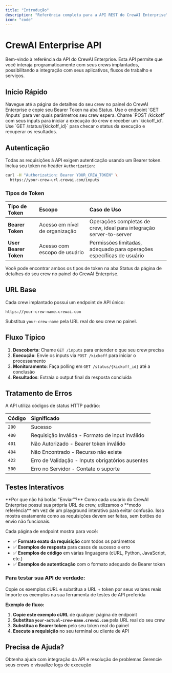 ```yaml
---
title: "Introdução"
description: "Referência completa para a API REST do CrewAI Enterprise"
icon: "code"
---
```


# CrewAI Enterprise API

Bem-vindo à referência da API do CrewAI Enterprise. Esta API permite que você interaja programaticamente com seus crews implantados, possibilitando a integração com seus aplicativos, fluxos de trabalho e serviços.

## Início Rápido

<Steps>
  <Step title="Obtenha suas credenciais de API">
    Navegue até a página de detalhes do seu crew no painel do CrewAI Enterprise e copie seu Bearer Token na aba Status.
  </Step>
  
  <Step title="Descubra os Inputs Necessários">
    Use o endpoint `GET /inputs` para ver quais parâmetros seu crew espera.
  </Step>
  
  <Step title="Inicie uma Execução de Crew">
    Chame `POST /kickoff` com seus inputs para iniciar a execução do crew e receber um `kickoff_id`.
  </Step>
  
  <Step title="Monitore o Progresso">
    Use `GET /status/{kickoff_id}` para checar o status da execução e recuperar os resultados.
  </Step>
</Steps>

## Autenticação

Todas as requisições à API exigem autenticação usando um Bearer token. Inclua seu token no header `Authorization`:

```bash
curl -H "Authorization: Bearer YOUR_CREW_TOKEN" \
  https://your-crew-url.crewai.com/inputs
```

### Tipos de Token

| Tipo de Token       | Escopo                   | Caso de Uso                                              |
|:--------------------|:------------------------|:---------------------------------------------------------|
| **Bearer Token**    | Acesso em nível de organização | Operações completas de crew, ideal para integração server-to-server |
| **User Bearer Token** | Acesso com escopo de usuário         | Permissões limitadas, adequado para operações específicas de usuário   |

<Tip>
Você pode encontrar ambos os tipos de token na aba Status da página de detalhes do seu crew no painel do CrewAI Enterprise.
</Tip>

## URL Base

Cada crew implantado possui um endpoint de API único:

```
https://your-crew-name.crewai.com
```

Substitua `your-crew-name` pela URL real do seu crew no painel.

## Fluxo Típico

1. **Descoberta**: Chame `GET /inputs` para entender o que seu crew precisa
2. **Execução**: Envie os inputs via `POST /kickoff` para iniciar o processamento  
3. **Monitoramento**: Faça polling em `GET /status/{kickoff_id}` até a conclusão
4. **Resultados**: Extraia o output final da resposta concluída

## Tratamento de Erros

A API utiliza códigos de status HTTP padrão:

| Código | Significado                           |
|--------|:--------------------------------------|
| `200`  | Sucesso                               |
| `400`  | Requisição Inválida - Formato de input inválido |
| `401`  | Não Autorizado - Bearer token inválido |
| `404`  | Não Encontrado - Recurso não existe     |
| `422`  | Erro de Validação - Inputs obrigatórios ausentes |
| `500`  | Erro no Servidor - Contate o suporte    |

## Testes Interativos

<Info>
**Por que não há botão "Enviar"?** Como cada usuário do CrewAI Enterprise possui sua própria URL de crew, utilizamos o **modo referência** em vez de um playground interativo para evitar confusão. Isso mostra exatamente como as requisições devem ser feitas, sem botões de envio não funcionais.
</Info>

Cada página de endpoint mostra para você:
- ✅ **Formato exato da requisição** com todos os parâmetros
- ✅ **Exemplos de resposta** para casos de sucesso e erro  
- ✅ **Exemplos de código** em várias linguagens (cURL, Python, JavaScript, etc.)
- ✅ **Exemplos de autenticação** com o formato adequado de Bearer token

### **Para testar sua API de verdade:**

<CardGroup cols={2}>
  <Card title="Copie Exemplos cURL" icon="terminal">
    Copie os exemplos cURL e substitua a URL + token por seus valores reais
  </Card>
  <Card title="Use Postman/Insomnia" icon="play">
    Importe os exemplos na sua ferramenta de testes de API preferida
  </Card>
</CardGroup>

**Exemplo de fluxo:**
1. **Copie este exemplo cURL** de qualquer página de endpoint
2. **Substitua `your-actual-crew-name.crewai.com`** pela URL real do seu crew  
3. **Substitua o Bearer token** pelo seu token real do painel
4. **Execute a requisição** no seu terminal ou cliente de API

## Precisa de Ajuda?

<CardGroup cols={2}>
  <Card title="Suporte Enterprise" icon="headset" href="mailto:support@crewai.com">
    Obtenha ajuda com integração da API e resolução de problemas
  </Card>
  <Card title="Painel Enterprise" icon="chart-line" href="https://app.crewai.com">
    Gerencie seus crews e visualize logs de execução
  </Card>
</CardGroup>